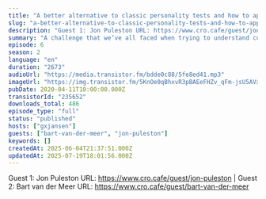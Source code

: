 ```yaml
---
title: "A better alternative to classic personality tests and how to apply them to commerce"
slug: "a-better-alternative-to-classic-personality-tests-and-how-to-apply-them-to-commerce"
description: "Guest 1: Jon Puleston URL: https://www.cro.cafe/guest/jon-puleston | Guest 2: Bart van der Meer URL: https://www.cro.cafe/guest/bart-van-der-meer"
summary: "A challenge that we’ve all faced when trying to understand customer behavior is that the data just isn’t quite there yet and it’s also a challenge to make it viable for commercial use. But - since you’re listening to this podcast - you are probably very much aware that insights into purchasing behaviour is key to your success. This is where Jon Puleston comes in. He is the Vice President of Innovation at the data insights and consulting company, Kantar and he is a multi-award winning market researcher known worldwide for his thought leadership and new perspectives on the way in which we conduct user and product research. My co-host Bart van der Meer and I spoke with Jon at the beginning of February at a conference and we spoke about his recent paper on developing a more robust measurement tool that can provide a clear picture of human decision making at scale, as well as the techniques he learned along the way that can be applied in the wider world of research. So this is the audio recording of that live session, if you want you can also view the live video recording of my talk with John when you head over to cro.cafe/youtube."
episode: 6
season: 2
language: "en"
duration: "2673"
audioUrl: "https://media.transistor.fm/bdde0c88/5fe8ed41.mp3"
imageUrl: "https://img.transistor.fm/5KnOe0qBhxvR3pBAEeFHZv_qFm-jsU5AVxxHW0tj0-U/rs:fill:3000:3000:1/q:60/aHR0cHM6Ly9pbWct/dXBsb2FkLXByb2R1/Y3Rpb24udHJhbnNp/c3Rvci5mbS9hNWI4/ZTRmMjdiZTEwZWY0/YTFmZGVmNmNlYTc4/YTdmZC5qcGVn.webp"
pubDate: 2020-04-11T10:00:00.000Z
transistorId: "235652"
downloads_total: 486
episode_type: "full"
status: "published"
hosts: ["gxjansen"]
guests: ["bart-van-der-meer", "jon-puleston"]
keywords: []
createdAt: 2025-06-04T21:37:51.000Z
updatedAt: 2025-07-19T18:01:56.000Z
---
```


Guest 1: Jon Puleston URL: https://www.cro.cafe/guest/jon-puleston | Guest 2: Bart van der Meer URL: https://www.cro.cafe/guest/bart-van-der-meer
